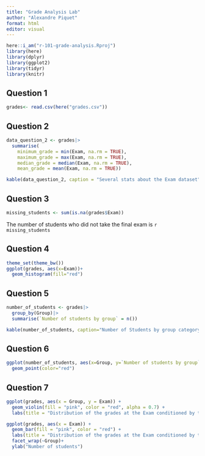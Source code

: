 ```yaml
---
title: "Grade Analysis Lab"
author: "Alexandre Piquet"
format: html
editor: visual
---
```


```r
here::i_am("r-101-grade-analysis.Rproj")
library(here)
library(dplyr)
library(ggplot2)
library(tidyr)
library(knitr)
```

## Question 1

```r
grades<- read.csv(here("grades.csv"))
```

## Question 2

```r
data_question_2 <- grades|>
  summarise(
    minimum_grade = min(Exam, na.rm = TRUE),
    maximum_grade = max(Exam, na.rm = TRUE),
    median_grade = median(Exam, na.rm = TRUE),
    mean_grade = mean(Exam, na.rm = TRUE))

kable(data_question_2, caption = "Several stats about the Exam dataset")
```

## Question 3

```r
missing_students <- sum(is.na(grades$Exam))
```

 The number of students who did not take the final exam is `r missing_students`

## Question 4

```r
theme_set(theme_bw())
ggplot(grades, aes(x=Exam))+
  geom_histogram(fill="red")
```

## Question 5

```r
number_of_students <- grades|>
  group_by(Group)|>
  summarise(`Number of students by group` = n())

kable(number_of_students, caption="Number of Students by group category")
```

## Question 6

```r
ggplot(number_of_students, aes(x=Group, y=`Number of students by group`))+
  geom_point(color="red")
```

## Question 7

```r
ggplot(grades, aes(x = Group, y = Exam)) +
  geom_violin(fill = "pink", color = "red", alpha = 0.7) +
  labs(title = "Distribution of the grades at the Exam conditioned by the group")

ggplot(grades, aes(x = Exam)) +
  geom_bar(fill = "pink", color = "red") +
  labs(title = "Distribution of the grades at the Exam conditioned by the group") +
  facet_wrap(~Group)+
  ylab("Number of students")
```



